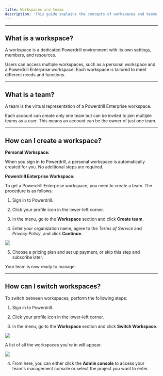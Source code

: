 ```yaml
---
title: Workspaces and teams
description: 'This guide explains the concepts of workspaces and teams, and provides instructions on how to manage them'
---
```


---

## What is a workspace?

A workspace is a dedicated Powerdrill environment with its own settings, members, and resources. 

Users can access multiple workspaces, such as a personal workspace and a Powerdrill Enterprise workspace. Each workspace is tailored to meet different needs and functions.

---

## What is a team?

A team is the virtual representation of a Powerdrill Enterprise workspace. 

Each account can create only one team but can be invited to join multiple teams as a user. This means an account can be the owner of just one team.

---

## How can I create a workspace?

**Personal Workspace:**

When you sign in to Powerdrill, a personal workspace is automatically created for you. No additional steps are required.


**Powerdrill Enterprise Workspace:**

To get a Powerdrill Enterprise workspace, you need to create a team. The procedure is as follows:

1. Sign in to Powerdrill.

2. Click your profile icon in the lower-left corner.

3. In the menu, go to the **Workspace** section and click **Create team**.


4. Enter your organization name, agree to the *Terms of Service* and *Privacy Policy*, and click **Continue**.

  <Frame>
    <img src="/enterprise/img/name-org.png" style={{ borderRadius: '0.5rem' }} />
  </Frame>

5. Choose a pricing plan and set up payment, or skip this step and subscribe later.

Your team is now ready to manage.

---


## How can I switch workspaces?

To switch between workspaces, perform the following steps:

1. Sign in to Powerdrill.

2. Click your profile icon in the lower-left corner.

3. In the menu, go to the **Workspace** section and click **Switch Workspace**.

  <Frame>
    <img src="/enterprise/img/switch-workspace.png" style={{ borderRadius: '0.5rem' }} />
  </Frame>

  A list of all the workspaces you're in will appear.

  <Frame>
    <img src="/enterprise/img/workspace-page.png" style={{ borderRadius: '0.5rem' }} />
  </Frame>

4. From here, you can either click the **Admin console** to access your team's management console or select the project you want to enter.








